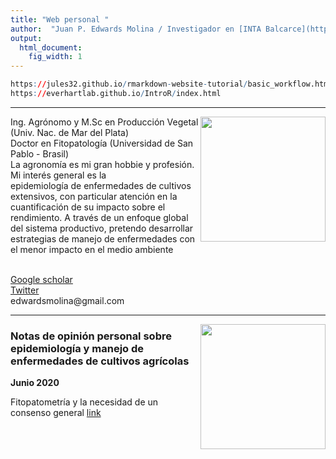 ```yaml
---
title: "Web personal "
author:  "Juan P. Edwards Molina / Investigador en [INTA Balcarce](https://inta.gob.ar/balcarce)"
output:
  html_document:
    fig_width: 1
---
```


```r
https://jules32.github.io/rmarkdown-website-tutorial/basic_workflow.html
https://everhartlab.github.io/IntroR/index.html 
```

----

<img src="images/juan.jpg" width="200" align="right"/>

<div style="text-align: left">  
Ing. Agrónomo y M.Sc en Producción Vegetal (Univ. Nac. de Mar del Plata)
<br> 
Doctor en Fitopatología (Universidad de San Pablo - Brasil)
<br> 
La agronomía es mi gran hobbie y profesión. Mi interés general es la <br> epidemiología de enfermedades de cultivos extensivos, con particular atención en la cuantificación de su impacto sobre el rendimiento. A través de un enfoque global del sistema productivo, pretendo desarrollar estrategias de manejo de enfermedades con el menor impacto en el medio ambiente 

<br> [Google scholar](https://scholar.google.com/citations?user=RhjNQIsAAAAJ&hl=es) 
<br> [Twitter](https://twitter.com/juanchiem) 
<br> edwardsmolina@gmail.com

</div>

----

<img src="images/ciclo.jpg" width="200" align="right"/>
<div style="text-align: left">  

### Notas de opinión personal sobre epidemiología y manejo de enfermedades de cultivos agrícolas

**Junio 2020** 

Fitopatometría y la necesidad de un consenso general [link](https://juanchiem.github.io/blog/dis_press.html)

</div>

